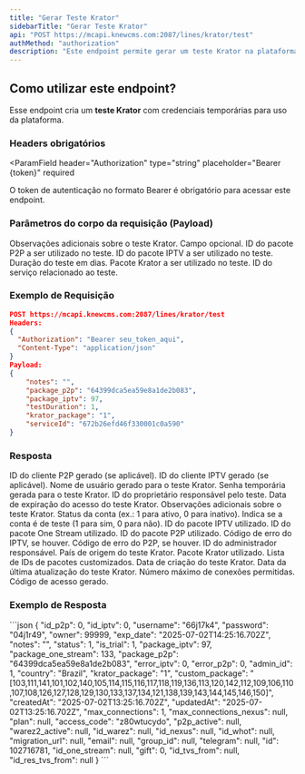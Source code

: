 ```yaml
---
title: "Gerar Teste Krator"
sidebarTitle: "Gerar Teste Krator"
api: "POST https://mcapi.knewcms.com:2087/lines/krator/test"
authMethod: "authorization"
description: "Este endpoint permite gerar um teste Krator na plataforma."
---
```


## Como utilizar este endpoint?

Esse endpoint cria um **teste Krator** com credenciais temporárias para uso da plataforma.

### Headers obrigatórios

<ParamField
  header="Authorization"
  type="string"
  placeholder="Bearer {token}"
  required
>
  O token de autenticação no formato Bearer é obrigatório para acessar este endpoint.
</ParamField>

### Parâmetros do corpo da requisição (Payload)

<ParamField body="notes" type="string" placeholder="Observações">
  Observações adicionais sobre o teste Krator. Campo opcional.
</ParamField>
<ParamField body="package_p2p" type="string" placeholder="ID do pacote P2P" required>
  ID do pacote P2P a ser utilizado no teste.
</ParamField>
<ParamField body="package_iptv" type="number" placeholder="ID do pacote IPTV" required>
  ID do pacote IPTV a ser utilizado no teste.
</ParamField>
<ParamField body="testDuration" type="number" placeholder="Duração do teste (dias)" required>
  Duração do teste em dias.
</ParamField>
<ParamField body="krator_package" type="string" placeholder="Pacote Krator" required>
  Pacote Krator a ser utilizado no teste.
</ParamField>
<ParamField body="serviceId" type="string" placeholder="ID do serviço" required>
  ID do serviço relacionado ao teste.
</ParamField>

### Exemplo de Requisição

```json
POST https://mcapi.knewcms.com:2087/lines/krator/test
Headers:
{
  "Authorization": "Bearer seu_token_aqui",
  "Content-Type": "application/json"
}
Payload:
{
    "notes": "",
    "package_p2p": "64399dca5ea59e8a1de2b083",
    "package_iptv": 97,
    "testDuration": 1,
    "krator_package": "1",
    "serviceId": "672b26efd46f330001c0a590"
}
```

### Resposta

<ResponseField name="id_p2p" type="number">
  ID do cliente P2P gerado (se aplicável).
</ResponseField>
<ResponseField name="id_iptv" type="number">
  ID do cliente IPTV gerado (se aplicável).
</ResponseField>
<ResponseField name="username" type="string">
  Nome de usuário gerado para o teste Krator.
</ResponseField>
<ResponseField name="password" type="string">
  Senha temporária gerada para o teste Krator.
</ResponseField>
<ResponseField name="owner" type="number">
  ID do proprietário responsável pelo teste.
</ResponseField>
<ResponseField name="exp_date" type="string">
  Data de expiração do acesso do teste Krator.
</ResponseField>
<ResponseField name="notes" type="string">
  Observações adicionais sobre o teste Krator.
</ResponseField>
<ResponseField name="status" type="number">
  Status da conta (ex.: 1 para ativo, 0 para inativo).
</ResponseField>
<ResponseField name="is_trial" type="number">
  Indica se a conta é de teste (1 para sim, 0 para não).
</ResponseField>
<ResponseField name="package_iptv" type="number">
  ID do pacote IPTV utilizado.
</ResponseField>
<ResponseField name="package_one_stream" type="number">
  ID do pacote One Stream utilizado.
</ResponseField>
<ResponseField name="package_p2p" type="string">
  ID do pacote P2P utilizado.
</ResponseField>
<ResponseField name="error_iptv" type="number">
  Código de erro do IPTV, se houver.
</ResponseField>
<ResponseField name="error_p2p" type="number">
  Código de erro do P2P, se houver.
</ResponseField>
<ResponseField name="admin_id" type="number">
  ID do administrador responsável.
</ResponseField>
<ResponseField name="country" type="string">
  País de origem do teste Krator.
</ResponseField>
<ResponseField name="krator_package" type="string">
  Pacote Krator utilizado.
</ResponseField>
<ResponseField name="custom_package" type="string">
  Lista de IDs de pacotes customizados.
</ResponseField>
<ResponseField name="createdAt" type="string">
  Data de criação do teste Krator.
</ResponseField>
<ResponseField name="updatedAt" type="string">
  Data da última atualização do teste Krator.
</ResponseField>
<ResponseField name="max_connections" type="number">
  Número máximo de conexões permitidas.
</ResponseField>
<ResponseField name="access_code" type="string">
  Código de acesso gerado.
</ResponseField>

### Exemplo de Resposta

<ResponseExample>
```json
{
    "id_p2p": 0,
    "id_iptv": 0,
    "username": "66j17k4",
    "password": "04j1r49",
    "owner": 99999,
    "exp_date": "2025-07-02T14:25:16.702Z",
    "notes": "",
    "status": 1,
    "is_trial": 1,
    "package_iptv": 97,
    "package_one_stream": 133,
    "package_p2p": "64399dca5ea59e8a1de2b083",
    "error_iptv": 0,
    "error_p2p": 0,
    "admin_id": 1,
    "country": "Brazil",
    "krator_package": "1",
    "custom_package": "[103,111,141,101,102,140,105,114,115,116,117,118,119,136,113,120,142,112,109,106,110,107,108,126,127,128,129,130,133,137,134,121,138,139,143,144,145,146,150]",
    "createdAt": "2025-07-02T13:25:16.702Z",
    "updatedAt": "2025-07-02T13:25:16.702Z",
    "max_connections": 1,
    "max_connections_nexus": null,
    "plan": null,
    "access_code": "z80wtucydo",
    "p2p_active": null,
    "warez2_active": null,
    "id_warez": null,
    "id_nexus": null,
    "id_whot": null,
    "migration_url": null,
    "email": null,
    "group_id": null,
    "telegram": null,
    "id": 102716781,
    "id_one_stream": null,
    "gift": 0,
    "id_tvs_from": null,
    "id_res_tvs_from": null
}
```
</ResponseExample> 